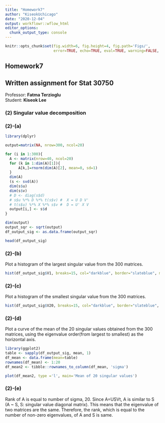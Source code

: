 ```yaml
---
title: "Homework7"
author: "KiseokUchicago"
date: "2020-12-04"
output: workflowr::wflow_html
editor_options:
  chunk_output_type: console
---
```


```r
knitr::opts_chunk$set(fig.width=6, fig.height=4, fig.path='Figs/',
                      error=TRUE, echo=TRUE, eval=TRUE, warning=FALSE, message=FALSE)
```
## Homework7
## Written assignment for Stat 30750
Professor: **Fatma Terzioglu**  
Student: **Kiseok Lee**  

### (2) Singular value decomposition
### (2)-(a)

```r
library(dplyr)

output=matrix(NA, nrow=300, ncol=20)

for (i in 1:300){
  A <- matrix(nrow=40, ncol=20)
  for (k in 1:dim(A)[1]){
      A[k,]=rnorm(dim(A)[2], mean=0, sd=1)
  }
  dim(A)
  (s <- svd(A))
  dim(s$u)
  dim(s$v)
  # D <- diag(s$d)
  # s$u %*% D %*% t(s$v) #  X = U D V'
  # t(s$u) %*% X %*% s$v #  D = U' X V 
  output[i,] <- s$d
}

dim(output)
output_sqr <- sqrt(output)
df_output_sig <- as.data.frame(output_sqr)

head(df_output_sig)

```

### (2)-(b)
Plot a histogram of the largest singular value from the 300 matrices.

```r
hist(df_output_sig$V1, breaks=15, col="darkblue", border="slateblue", main="Histogram of largest sv", xlab = 'sigma_1')

```

### (2)-(c)
Plot a histogram of the smallest singular value from the 300 matrices.

```r
hist(df_output_sig$V20, breaks=15, col="darkblue", border="slateblue", main="Histogram of smallest sv", xlab = 'sigma_20')

```

### (2)-(d)
Plot a curve of the mean of the 20 singular values obtained from the 300 matrices,
using the eigenvalue order(from largest to smallest) as the horizontal axis.

```r
library(ggplot2)
table <- sapply(df_output_sig, mean, 1)
df_mean <- data.frame(mean=table)
rownames(df_mean) <- 1:20
df_mean2 <- tibble::rownames_to_column(df_mean, 'sigma')

plot(df_mean2, type ='l', main='Mean of 20 singular values')

```

### (2)-(e)
Rank of A is equal to number of sigma, 20. Since A=USVt, A is similar to S (A ~ S, S: singular value diagonal matrix). This means that the eigenvalue of two matrices are the same. Therefore, the rank, which is equal to the number of non-zero eigenvalues, of A and S is same.

